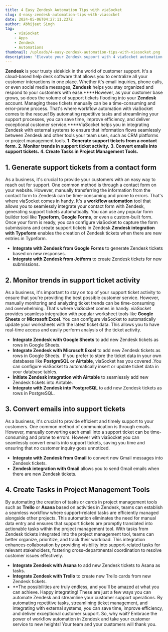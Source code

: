 ```yaml
---
title: 4 Easy Zendesk Automation Tips with viaSocket
slug: 4-easy-zendesk-automation-tips-with-viasocket
date: 2024-05-06T04:27:11.237Z
author: Abhijeet Singh
tag:
    - viaSocket
    - Apps
    - Zendesk
    - Automations
thumbnail: /uploads/4-easy-zendesk-automation-tips-with-viasocket.png
description: 'Elevate your Zendesk support with 4 viaSocket automation tips. Streamline workflows, boost efficiency, and enhance customer experience effortlessly.'
---
```


**Zendesk** is your trusty sidekick in the world of customer support. It's a cloud-based help desk software that allows you to centralize all your customer interactions in one place. Whether it's email inquiries, phone calls, or even social media messages, **Zendesk** helps you stay organized and respond to your customers with ease.\***\*However, as your customer base grows, so does the volume of support tickets flooding into your **Zendesk** account. Managing these tickets manually can be a time-consuming and error-prone process. That's where workflow automation with viaSocket comes to the rescue! By automating repetitive tasks and streamlining your support processes, you can save time, improve efficiency, and deliver exceptional customer service.\*\***ViaSocket helps you in integrating Zendesk with external systems to ensure that information flows seamlessly between Zendesk and other tools your team uses, such as CRM platforms or project management tools.
**1. Generate support tickets from a contact form.**
**2. Monitor trends in support ticket activity.**
**3. Convert emails into support tickets.**
**4. Create Tasks in Project Management Tools.**

## 1. Generate support tickets from a contact form

As a business, it's crucial to provide your customers with an easy way to reach out for support. One common method is through a contact form on your website. However, manually transferring the information from the contact form to Zendesk can be time-consuming and prone to errors. That's where viaSocket comes in handy. It's a **workflow automation** tool that allows you to seamlessly integrate your contact form with Zendesk, generating support tickets automatically.
You can use any popular form builder tool like **Typeform**, **Google Forms**, or even a custom-built form. Once your form is ready, you can configure viaSocket to capture the form submissions and create support tickets in Zendesk.**Zendesk integration with Typeform** enables the creation of Zendesk tickets when there are new entries in Typeform.

-   **Integrate with Zendesk from Google Forms** to generate Zendesk tickets based on new responses.
-   **Integrate with Zendesk from Jotform** to create Zendesk tickets for new submissions.

## 2. Monitor trends in support ticket activity

As a business, it's important to stay on top of your support ticket activity to ensure that you're providing the best possible customer service. However, manually monitoring and analyzing ticket trends can be time-consuming and overwhelming. That's where viaSocket comes in handy. viaSocket provides seamless integration with popular worksheet tools like **Google Sheets** or **Microsoft Excel**. You can configure viaSocket to automatically update your worksheets with the latest ticket data. This allows you to have real-time access and easily perform analysis of the ticket activity.

-   **Integrate Zendesk with Google Sheets** to add new Zendesk tickets as rows in Google Sheets.
-   **Integrate Zendesk with Microsoft Excel** to add new Zendesk tickets as rows in Google Sheets. 
    If you prefer to store the ticket data in your own databases like **PostgreSQL** or **Airtable**, viaSocket has you covered .You can configure viaSocket to automatically insert or update ticket data in your database tables.
-   **Initiate Zendesk integration with Airtable** to seamlessly add new Zendesk tickets into Airtable.
-   **Integrate with Zendesk into PostgreSQL** to add new Zendesk tickets as rows in PostgreSQL.

## 3. Convert emails into support tickets

As a business, it's crucial to provide efficient and timely support to your customers. One common method of communication is through emails. However, manually converting each email into a support ticket can be time-consuming and prone to errors. However with viaSocket you can seamlessly convert emails into support tickets, saving you time and ensuring that no customer inquiry goes unnoticed.

-   **Integrate with Zendesk from Gmail** to convert new Gmail messages into Zendesk tickets.
-   **Zendesk integration with Gmail** allows you to send Gmail emails when there are new Zendesk tickets.

## 4. Create Tasks in Project Management Tools

By automating the creation of tasks or cards in project management tools such as **Trello** or **Asana** based on activities in Zendesk, teams can establish a seamless workflow where support-related tasks are efficiently managed alongside other projects. This automation eliminates the need for manual data entry and ensures that support tickets are promptly translated into actionable tasks within the project management tool.
With tasks from Zendesk tickets integrated into the project management tool, teams can better organize, prioritize, and track their workload. This integration enhances collaboration by providing visibility into support-related tasks for relevant stakeholders, fostering cross-departmental coordination to resolve customer issues effectively.

-   **Integrate Zendesk with Asana** to add new Zendesk tickets to Asana as tasks.
-   **Integrate Zendesk with Trello** to create new Trello cards from new Zendesk tickets.
-   \*\*The possibilities are truly endless, and you'll be amazed at what you can achieve. Happy integrating!
    These are just a few ways you can automate Zendesk and streamline your customer support operations. By automating repetitive tasks, streamlining ticket management, and integrating with external systems, you can save time, improve efficiency, and deliver exceptional customer support. So, why wait? Embrace the power of workflow automation in Zendesk and take your customer service to new heights! Your team and your customers will thank you.
